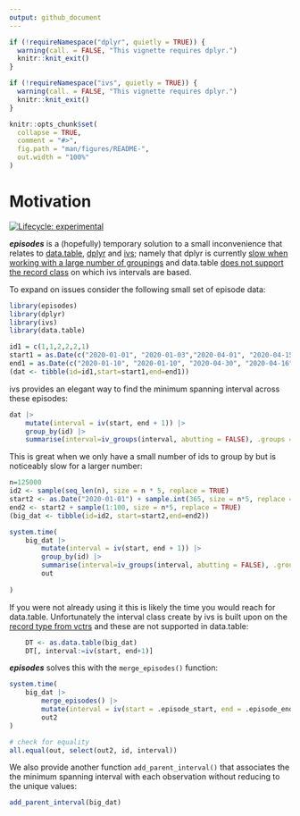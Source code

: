 ```yaml
---
output: github_document
---
```


<!-- README.md is generated from README.Rmd. Please edit that file -->

```r
if (!requireNamespace("dplyr", quietly = TRUE)) {
  warning(call. = FALSE, "This vignette requires dplyr.")
  knitr::knit_exit()
}

if (!requireNamespace("ivs", quietly = TRUE)) {
  warning(call. = FALSE, "This vignette requires dplyr.")
  knitr::knit_exit()
}

knitr::opts_chunk$set(
  collapse = TRUE,
  comment = "#>",
  fig.path = "man/figures/README-",
  out.width = "100%"
)
```

# Motivation

<!-- badges: start -->
[![Lifecycle: experimental](https://img.shields.io/badge/lifecycle-experimental-orange.svg)](https://lifecycle.r-lib.org/articles/stages.html#experimental)
<!-- badges: end -->

***episodes*** is a (hopefully) temporary solution to a small inconvenience
that relates to [data.table](https://cran.r-project.org/package=data.table),
[dplyr](https://cran.r-project.org/package=dplyr) and
[ivs](https://cran.r-project.org/package=ivs); namely that dplyr is currently
[slow when working with a large number of groupings](https://github.com/tidyverse/dplyr/issues/5017)
and data.table [does not support the record class](https://github.com/Rdatatable/data.table/issues/4910)
on which ivs intervals are based.

To expand on issues consider the following small set of episode data:

```r
library(episodes)
library(dplyr)
library(ivs)
library(data.table)

id1 = c(1,1,2,2,2,1)
start1 = as.Date(c("2020-01-01", "2020-01-03","2020-04-01", "2020-04-15", "2020-04-17", "2020-05-01"))
end1 = as.Date(c("2020-01-10", "2020-01-10", "2020-04-30", "2020-04-16", "2020-04-19", "2020-10-01"))
(dat <- tibble(id=id1,start=start1,end=end1))
```

ivs provides an elegant way to find the minimum spanning interval across
these episodes:

```r
dat |>
    mutate(interval = iv(start, end + 1)) |>
    group_by(id) |>
    summarise(interval=iv_groups(interval, abutting = FALSE), .groups = "drop")
```

This is great when we only have a small number of ids to group by but is
noticeably slow for a larger number:

```r
n=125000
id2 <- sample(seq_len(n), size = n * 5, replace = TRUE)
start2 <- as.Date("2020-01-01") + sample.int(365, size = n*5, replace = TRUE)
end2 <- start2 + sample(1:100, size = n*5, replace = TRUE)
(big_dat <- tibble(id=id2, start=start2,end=end2))

system.time(
    big_dat |>
        mutate(interval = iv(start, end + 1)) |>
        group_by(id) |>
        summarise(interval=iv_groups(interval, abutting = FALSE), .groups = "drop") ->
        out
        
)
```

If you were not already using it this is likely the time you would reach for 
data.table. Unfortunately the interval class create by ivs is built upon on the
[record type from vctrs](https://vctrs.r-lib.org/reference/new_rcrd.html) and
these are not supported in data.table:

```r
    DT <- as.data.table(big_dat)
    DT[, interval:=iv(start, end+1)]
```

***episodes*** solves this with the `merge_episodes()` function:

```r
system.time(
    big_dat |> 
        merge_episodes() |> 
        mutate(interval = iv(start = .episode_start, end = .episode_end + 1)) ->
        out2
)

# check for equality
all.equal(out, select(out2, id, interval))
```

We also provide another function `add_parent_interval()` that associates the
the minimum spanning interval with each observation without reducing to the
unique values:

```r
add_parent_interval(big_dat)
```
